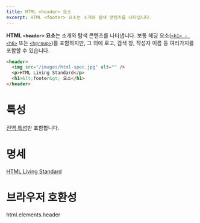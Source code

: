 ```yaml
---
title: HTML <header> 요소
excerpt: HTML <footer> 요소는 소개와 탐색 콘텐츠를 나타냅니다.
---
```


**HTML `<header>` 요소**는 소개와 탐색 콘텐츠를 나타냅니다. 보통 헤딩 요소([`<h1> - <h6>`](./Heading_Elements) 또는 [`<hgroup>`](./hgroup))를 포함하지만, 그 외에 로고, 검색 창, 작성자 이름 등 여러가지를 포함할 수 있습니다.

```html
<header>
  <img src="/images/html-spec.jpg" alt="" />
  <p>HTML Living Standard</p>
  <h1>&lt;footer&gt; 요소</h1>
</header>
```

# 특성

[전역 특성](https://developer.mozilla.org/ko/docs/Web/HTML/Global_attributes)만 포함합니다.

# 명세

[HTML Living Standard](https://html.spec.whatwg.org/multipage/sections.html#the-header-element)

# 브라우저 호환성

<BrowserCompat>html.elements.header</BrowserCompat>
